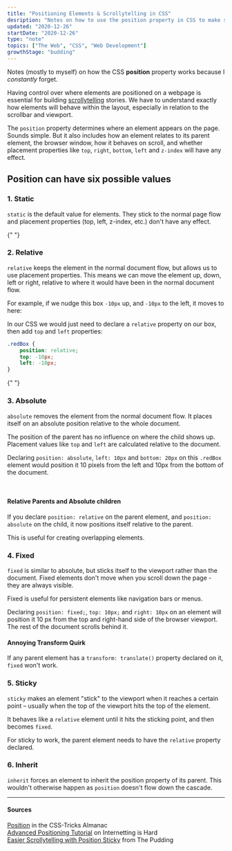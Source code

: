 ```yaml
---
title: "Positioning Elements & Scrollytelling in CSS"
desription: "Notes on how to use the position property in CSS to make scrollytelling stories"
updated: "2020-12-26"
startDate: "2020-12-26"
type: "note"
topics: ["The Web", "CSS", "Web Development"]
growthStage: "budding"
---
```


<Subtext>
    
Notes (mostly to myself) on how the CSS <b>position</b> property works because I <i>constantly</i> forget.

</Subtext>

Having control over where elements are positioned on a webpage is essential for building [scrollytelling](https://medium.com/nightingale/from-storytelling-to-scrollytelling-a-short-introduction-and-beyond-fbda32066964) stories. We have to understand exactly how elements will behave within the layout, especially in relation to the scrollbar and viewport.

The `position` property determines where an element appears on the page. Sounds simple. But it also includes how an element relates to its parent element, the browser window, how it behaves on scroll, and whether placement properties like `top`, `right`, `bottom`, `left` and `z-index` will have any effect.

## **Position** can have six possible values

### 1. Static

`static` is the default value for elements. They stick to the normal page flow and placement properties (top, left, z-index, etc.) don't have any effect.

 <Center>

<StaticCSSPosition />

 </Center>

{" "}

<Spacer />

### 2. Relative

`relative` keeps the element in the normal document flow, but allows us to use placement properties. This means we can move the element up, down, left or right, relative to where it would have been in the normal document flow.

For example, if we nudge this box `-10px` up, and `-10px` to the left, it moves to here:

 <Center>

<RelativeCSSPosition />

 </Center>

In our CSS we would just need to declare a `relative` property on our box, then add `top` and `left` properties:

```css
.redBox {
    position: relative;
    top: -10px;
    left: -10px;
}
```

{" "}

<Spacer />

### 3. Absolute

`absolute` removes the element from the normal document flow. It places itself on an absolute position relative to the whole document.

The position of the parent has no influence on where the child shows up. Placement values like `top` and `left` are calculated relative to the document.

Declaring `position: absolute`, `left: 10px` and `bottom: 20px` on this `.redBox` element would position it 10 pixels from the left and 10px from the bottom of the document.

<Center>

<AbsoluteCSSPosition />

</Center>

<br />

#### **Relative Parents and Absolute children**

If you declare `position: relative` on the parent element, and `position: absolute` on the child, it now positions itself relative to the parent.

This is useful for creating overlapping elements.

<Spacer />

### 4. Fixed

`fixed` is similar to absolute, but sticks itself to the viewport rather than the document. Fixed elements don't move when you scroll down the page - they are always visible.

Fixed is useful for persistent elements like navigation bars or menus.

Declaring `position: fixed;`, `top: 10px;` and `right: 10px` on an element will position it 10 px from the top and right-hand side of the browser viewport. The rest of the document scrolls behind it.

<Center>

<FixedCSSPosition />

</Center>

#### **Annoying Transform Quirk**

If any parent element has a `transform: translate()` property declared on it, `fixed` won't work.

<Spacer />

### 5. Sticky

`sticky` makes an element "stick" to the viewport when it reaches a certain point – usually when the top of the viewport hits the top of the element.

It behaves like a `relative` element until it hits the sticking point, and then becomes `fixed`.

For sticky to work, the parent element needs to have the `relative` property declared.

<Spacer />

### 6. Inherit

`inherit` forces an element to inherit the position property of its parent. This wouldn't otherwise happen as `position` doesn't flow down the cascade.

---

#### Sources

[Position](https://css-tricks.com/almanac/properties/p/position/) in the CSS-Tricks Almanac  
[Advanced Positioning Tutorial](https://www.internetingishard.com/html-and-css/advanced-positioning/) on Internetting is Hard  
[Easier Scrollytelling with Position Sticky](https://pudding.cool/process/scrollytelling-sticky/) from The Pudding
